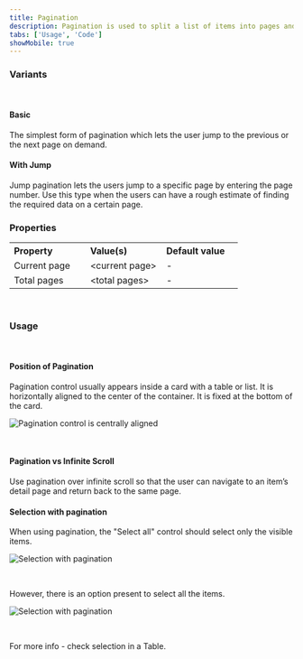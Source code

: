 ```yaml
---
title: Pagination
description: Pagination is used to split a list of items into pages and jump to the next/previous or a specific page for ease of navigation.
tabs: ['Usage', 'Code']
showMobile: true
---
```


### Variants

<br/>

#### Basic

The simplest form of pagination which lets the user jump to the previous or the next page on demand.

<Preview name='components-pagination-basic-pagination--basic-pagination'/>

#### With Jump

Jump pagination lets the users jump to a specific page by entering the page number. Use this type when the users can have a rough estimate of finding the required data on a certain page.

<Preview name='components-pagination-pagination-with-jump--pagination-with-jump'/>

### Properties
<table style="width: 100%">
  <tr>
    <th style="width:33%; text-align: left;">Property</th>
    <th style="width:33%; text-align: left;">Value(s)</th>
    <th style="width:33%; text-align: left;">Default value</th>
  </tr>
  <tr style="vertical-align: top">
    <td>Current page</td>
    <td>&#60;current page&#62;</td>
    <td>-</td>
  </tr>
  <tr style="vertical-align: top">
    <td>Total pages</td>
    <td>&#60;total pages&#62;</td>
    <td>-</td>
  </tr>
</table>
<br/>

### Usage

<br/>

#### Position of Pagination

Pagination control usually appears inside a card with a table or list. It is horizontally aligned to the center of the container. It is fixed at the bottom of the card.

![Pagination control is centrally aligned](./images/pagination-1.png)

<br/>

#### Pagination vs Infinite Scroll

Use pagination over infinite scroll so that the user can navigate to an item’s detail page and return back to the same page.

#### Selection with pagination

When using pagination, the "Select all" control should select only the visible items. 

![Selection with pagination](./images/pagination-2.png)

<br/>

However, there is an option present to select all the items.

![Selection with pagination](./images/pagination-3.png)

<br/>

For more info - check selection in a Table.

